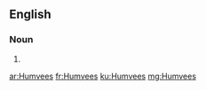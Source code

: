 {{also|humvees}}
==English==

===Noun===
{{head|en|noun plural form}}

# {{plural of|Humvee|lang=en}}

[[ar:Humvees]]
[[fr:Humvees]]
[[ku:Humvees]]
[[mg:Humvees]]